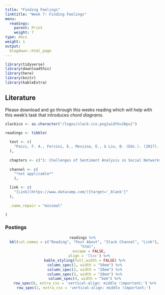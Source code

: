 ```yaml
---
title: "Finding Feelings"
linktitle: "Week 7: Finding Feelings"
menu:
  readings:
    parent: Print
    weight: 7
type: docs
weight: 1
output:
  blogdown::html_page
---
```


<style>
.hvr-sweep-to-left {
  display: inline-block;
  vertical-align: middle;
  -webkit-transform: perspective(1px) translateZ(0);
  transform: perspective(1px) translateZ(0);
  box-shadow: 0 0 1px rgba(0, 0, 0, 0);
  position: relative;
  -webkit-transition-property: color;
  transition-property: color;
  -webkit-transition-duration: 0.25s;
  transition-duration: 0.25s;
}

.hvr-sweep-to-left:before {
  content: "";
  position: absolute;
  z-index: -1;
  top: 0;
  left: 0;
  right: 0;
  bottom: 0;
  background: #175676;
  -webkit-transform: scaleX(0);
  transform: scaleX(0);
  -webkit-transform-origin: 100% 50%;
  transform-origin: 100% 50%;
  -webkit-transition-property: transform;
  transition-property: transform;
  -webkit-transition-duration: 0.3s;
  transition-duration: 0.3s;
  -webkit-transition-timing-function: ease-out;
  transition-timing-function: ease-out;
}

.hvr-sweep-to-left:hover, .hvr-sweep-to-left:focus, .hvr-sweep-to-left:active {
  color: white;
}

.hvr-sweep-to-left:hover:before, .hvr-sweep-to-left:focus:before, .hvr-sweep-to-left:active:before {
  -webkit-transform: scaleX(1);
  transform: scaleX(1);
}
</style>

```r
library(tidyverse)
library(downloadthis)
library(here)
library(knitr)
library(kableExtra)
```

## Literature

Please download and go through this weeks reading which will help with this week's task that introduces *chord diagrams*. 

```r
slackico <- as.character("/logos/slack-ico.png{width=20px}")

readings <- tibble(
  
  text <- c(
    "Pozzi, F. A., Fersini, E., Messina, E., & Liu, B. (Eds.). (2017). *Sentiment analysis in social networks*. Morgan Kaufmann." 
  ),
  
  chapters <- c("1: Challenges of Sentiment Analysis in Social Networks & 2: How Social Network Analytics Can Enhance Opinion Mining and Sentiment Analysis"),
  
  channel <- c(
    "*not applicable*"
    ),

  link <- c(
    "[Link](https://www.datacamp.com/){target='_blank'}"
  ),
  
  .name_repair = "minimal"
  
)
```



<!--
```r
downloadthis::download_file(
  path = here::here("static", "readings", "EDP693gWeek6Readings.zip"),
  output_name = "Week 6 Readings",
  button_label = "Download the Readings",
  button_type = "default",
  has_icon = TRUE,
  icon = "fa fa-save",
  class = "hvr-sweep-to-left"
  )
```
-->

### Postings 

<center>
```r
readings %>%
  kbl(col.names = c("Reading", "Post About", "Slack Channel", "Link"), 
      "html", 
      escape = FALSE,
      align = 'llcc') %>%
  kable_styling(full_width = FALSE) %>%
  column_spec(1, width = "50em") %>%
  column_spec(2, width = "20em") %>%
  column_spec(3, width = "20em") %>%
  column_spec(4, width = "5em") %>%
  row_spec(0, extra_css = 'vertical-align: middle !important;') %>%
  row_spec(1, extra_css = 'vertical-align: middle !important;') 
```
</center>
